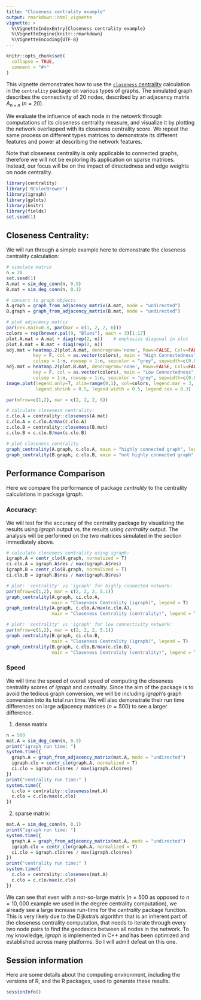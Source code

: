 ```yaml
---
title: "Closeness centrality example"
output: rmarkdown::html_vignette
vignette: >
  %\VignetteIndexEntry{Closeness centrality example}
  %\VignetteEngine{knitr::rmarkdown}
  %\VignetteEncoding{UTF-8}
---
```


```r
knitr::opts_chunk$set(
  collapse = TRUE,
  comment = "#>"
)
```

This vignette demonstrates how to use the [`closeness` centrality](https://en.wikipedia.org/wiki/Closeness_centrality) calculation in the `centrality` package on various types of graphs. The simulated graph describes the connectivity of 20 nodes, described by an adjacency matrix $A_{n\times n}$ ($n=20$). 

We evaluate the influence of each node in the netowrk through computations of its closeness centrality measure, and visualize it by plotting the network overlapped with its closeness centrality score. We repeat the same process on different types matrices to demonstrate its different features and power at describing the network features. 

Note that closeness centrality is only applicable to connected graphs, therefore we will not be exploring its application on sparse matrices. Instead, our focus will be on the impact of directedness and edge weights on node centrality. 


```r
library(centrality)
library('RColorBrewer')
library(igraph)
library(gplots)
library(knitr)
library(fields)
set.seed(1)
```

## Closeness Centrality: 

We will run through a simple example here to demonstrate the closeness centrality calculation: 

```r
# simulate matrix
n = 20
set.seed(1)
A.mat = sim_deg_conn(n, 0.9)
B.mat = sim_deg_conn(n, 0.1)

# convert to graph objects
A.graph = graph_from_adjacency_matrix(A.mat, mode = "undirected")
B.graph = graph_from_adjacency_matrix(B.mat, mode = "undirected")

# plot adjacency matrix
par(cex.main=0.8, par(mar = c(1, 2, 2, 6)))
colors = rep(brewer.pal(9, "Blues"), each = 3)[1:17]
plot.A.mat = A.mat + diag(rep(2, n))    # emphasize diagonal in plot
plot.B.mat = B.mat + diag(rep(2, n))
adj.mat = heatmap.2(plot.A.mat, dendrogram='none', Rowv=FALSE, Colv=FALSE, trace='none', 
          key = F, col = as.vector(colors), main = "High Connectedness", 
          colsep = 1:n, rowsep = 1:n, sepcolor = "grey", sepwidth=c(0.005,0.005))
adj.mat = heatmap.2(plot.B.mat, dendrogram='none', Rowv=FALSE, Colv=FALSE, trace='none', 
          key = F, col = as.vector(colors), main = "Low Connectedness", 
          colsep = 1:n, rowsep = 1:n, sepcolor = "grey", sepwidth=c(0.005,0.005))
image.plot(legend.only=T, zlim=range(0,1), col=colors, legend.mar = 3, 
           legend.shrink = 0.5, legend.width = 0.5, legend.cex = 0.3)
```


```r
par(mfrow=c(1,2), mar = c(2, 2, 2, 6))

# calculate closeness centrality:
c.clo.A = centrality::closeness(A.mat)
c.clo.A = c.clo.A/max(c.clo.A)
c.clo.B = centrality::closeness(B.mat) 
c.clo.B = c.clo.B/max(c.clo.B)

# plot closeness centrality
graph_centrality(A.graph, c.clo.A, main = "highly connected graph", legend = T)
graph_centrality(B.graph, c.clo.B, main = "not highly connected graph", legend = T)
```

## Performance Comparison

Here we compare the performance of package *centrality* to the centrality calculations in package *igraph*. 

### Accuracy:

We will test for the accuracy of the centrality package by visualizing the results using *igraph* output vs. the results using *centrality* output. The analysis will be performed on the two matrices simulated in the section immediately above.

```r
# calculate closeness centrality using igraph:
igraph.A = centr_clo(A.graph, normalized = T)
ci.clo.A = igraph.A$res / max(igraph.A$res)
igraph.B = centr_clo(B.graph, normalized = T)
ci.clo.B = igraph.B$res / max(igraph.B$res)

# plot: 'centrality' vs 'igraph' for highly connected network: 
par(mfrow=c(1,2), mar = c(2, 2, 2, 5.1))
graph_centrality(A.graph, ci.clo.A, 
                 main = "Closeness Centrality (igraph)", legend = T)
graph_centrality(A.graph, c.clo.A/max(c.clo.A),
                 main = "Closeness Centrality (centrality)", legend = T)

# plot: 'centrality' vs 'igraph' for low connectivity network: 
par(mfrow=c(1,2), mar = c(2, 2, 2, 5.1))
graph_centrality(B.graph, ci.clo.B, 
                 main = "Closeness Centrality (igraph)", legend = T)
graph_centrality(B.graph, c.clo.B/max(c.clo.B), 
                 main = "Closeness Centrality (centrality)", legend = T)
```

### Speed

We will time the speed of overall speed of computing the closeness centrality scores of *igraph* and *centrality*. Since the aim of the package is to avoid the tedious graph conversion, we will be including *igraph*'s graph conversion into its total run time. We will also demonstrate their run time differences on large adjacency matrices ($n = 500$) to see a larger difference. 

1. dense matrix

```r
n = 500
mat.A = sim_deg_conn(n, 0.9)
print("igraph run time: ")
system.time({
  graph.A = graph_from_adjacency_matrix(mat.A, mode = "undirected")
  igraph.clo = centr_clo(graph.A, normalized = T)
  ci.clo = igraph.clo$res / max(igraph.clo$res)
})
print("centrality run time:" )
system.time({
  c.clo = centrality::closeness(mat.A)
  c.clo = c.clo/max(c.clo)
})
```

2. sparse matrix: 

```r
mat.A = sim_deg_conn(n, 0.1)
print("igraph run time: ")
system.time({
  graph.A = graph_from_adjacency_matrix(mat.A, mode = "undirected")
  igraph.clo = centr_clo(graph.A, normalized = T)
  ci.clo = igraph.clo$res / max(igraph.clo$res)
})
print("centrality run time:" )
system.time({
  c.clo = centrality::closeness(mat.A)
  c.clo = c.clo/max(c.clo)
})
```


We can see that even with a not-so-large matrix ($n = 500$ as opposed to $n = 10,000$ example we used in the degree centrality computation), we already see a large increase run-time for the *centrality* package function. This is very likely due to the Dijkstra's algorithm that is an inherent part of the closeness centrality computation, that needs to iterate through every two node pairs to find the geodesics between all nodes in the network. To my knowledge, *igraph* is implemented in C++ and has been optimized and established across many platforms. So I will admit defeat on this one. 

## Session information

Here are some details about the computing environment, including the
versions of R, and the R packages, used to generate these results.

```r
sessionInfo()
```

